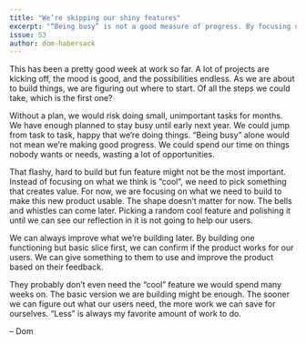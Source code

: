 ```yaml
---
title: "We’re skipping our shiny features"
excerpt: "“Being busy” is not a good measure of progress. By focusing on what creates real value, we can make good use of our limited time."
issue: 53
author: dom-habersack
---
```

This has been a pretty good week at work so far. A lot of projects are kicking off, the mood is good, and the possibilities endless. As we are about to build things, we are figuring out where to start. Of all the steps we could take, which is the first one?

Without a plan, we would risk doing small, unimportant tasks for months. We have enough planned to stay busy until early next year. We could jump from task to task, happy that we’re doing things. “Being busy” alone would not mean we’re making good progress. We could spend our time on things nobody wants or needs, wasting a lot of opportunities.

That flashy, hard to build but fun feature might not be the most important. Instead of focusing on what we think is “cool”, we need to pick something that creates value. For now, we are focusing on what we need to build to make this new product usable. The shape doesn’t matter for now. The bells and whistles can come later. Picking a random cool feature and polishing it until we can see our reflection in it is not going to help our users.

We can always improve what we’re building later. By building one functioning but basic slice first, we can confirm if the product works for our users. We can give something to them to use and improve the product based on their feedback.

They probably don’t even need the “cool” feature we would spend many weeks on. The basic version we are building might be enough. The sooner we can figure out what our users need, the more work we can save for ourselves. “Less” is always my favorite amount of work to do.

– Dom
